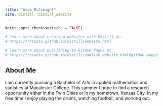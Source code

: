 ```yaml
---
title: "Alex McCreight"
site: distill::distill_website
---
```


```r
knitr::opts_chunk$set(echo = FALSE)

# Learn more about creating websites with Distill at:
# https://rstudio.github.io/distill/website.html

# Learn more about publishing to GitHub Pages at:
# https://rstudio.github.io/distill/publish_website.html#github-pages

```

## About Me

I am currently pursuing a Bachelor of Arts in applied mathematics and statistics at Macalester College. This summer I hope to find a research opportunity either in the Twin Cities or in my hometown, Kansas City. In my free time I enjoy playing the drums, watching football, and working out.

